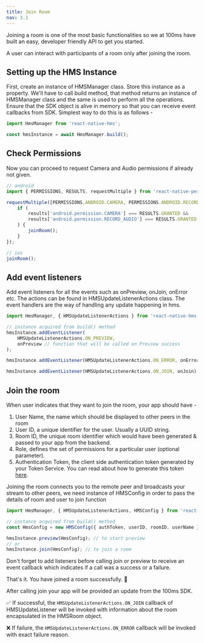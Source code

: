 ```yaml
---
title: Join Room
nav: 3.1
---
```


Joining a room is one of the most basic functionalities so we at 100ms have built an easy, developer friendly API to get you started.

A user can interact with participants of a room only after joining the room.

## Setting up the HMS Instance

First, create an instance of HMSManager class. Store this instance as a property. We'll have to call build method, that method returns an instance of HMSManager class and the same is used to perform all the operations. Ensure that the SDK object is alive in memory so that you can receive event callbacks from SDK. Simplest way to do this is as follows -

```js
import HmsManager from 'react-native-hms';

const hmsInstance = await HmsManager.build();
```

## Check Permissions

Now you can proceed to request Camera and Audio permissions if already not given.

```js
// android
import { PERMISSIONS, RESULTS, requestMultiple } from 'react-native-permissions';

requestMultiple([PERMISSIONS.ANDROID.CAMERA, PERMISSIONS.ANDROID.RECORD_AUDIO]).then((results) => {
    if (
        results['android.permission.CAMERA'] === RESULTS.GRANTED &&
        results['android.permission.RECORD_AUDIO'] === RESULTS.GRANTED
    ) {
        joinRoom();
    }
});

// ios
joinRoom();
```

## Add event listeners

Add event listeners for all the events such as onPreview, onJoin, onError etc. The actions can be found in HMSUpdateListenerActions class. The event handlers are the way of handling any update happening in hms.

```js
import HmsManager, { HMSUpdateListenerActions } from 'react-native-hms';

// instance acquired from build() method
hmsInstance.addEventListener(
    HMSUpdateListenerActions.ON_PREVIEW,
    onPreview // function that will be called on Preview success
);

hmsInstance.addEventListener(HMSUpdateListenerActions.ON_ERROR, onError);

hmsInstance.addEventListener(HMSUpdateListenerActions.ON_JOIN, onJoin);
```

## Join the room

When user indicates that they want to join the room, your app should have -

1. User Name, the name which should be displayed to other peers in the room
2. User ID, a unique identifier for the user. Usually a UUID string.
3. Room ID, the unique room identifier which would have been generated & passed to your app from the backend.
4. Role, defines the set of permissions for a particular user (optional parameter).
5. Authentication Token, the client side authentication token generated by your Token Service. You can read about how to generate this token [here](https://docs.100ms.live/react-native/guides/token).

Joining the room connects you to the remote peer and broadcasts your stream to other peers, we need instance of HMSConfig in order to pass the details of room and user to join function

```js
import HmsManager, { HMSUpdateListenerActions, HMSConfig } from 'react-native-hms';

// instance acquired from build() method
const HmsConfig = new HMSConfig({ authToken, userID, roomID, userName });

hmsInstance.preview(HmsConfig); // to start preview
// or
hmsInstance.join(HmsConfig); // to join a room
```

Don't forget to add listeners before calling join or preview to receive an event callback which indicates if a call was a success or a failure.

That's it. You have joined a room successfully. 🥳

After calling join your app will be provided an update from the 100ms SDK.

✅ If successful, the `HMSUpdateListenerActions.ON_JOIN` callback of HMSUpdateListener will be invoked with information about the room encapsulated in the HMSRoom object.

❌ If failure, the `HMSUpdateListenerActions.ON_ERROR` callback will be invoked with exact failure reason.
